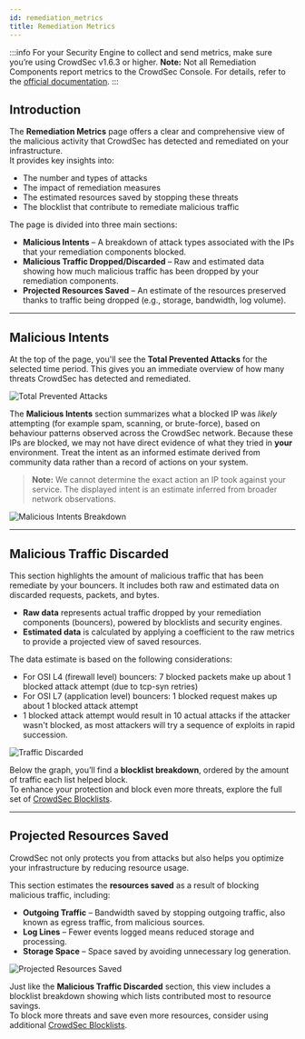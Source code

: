 ```yaml
---
id: remediation_metrics
title: Remediation Metrics
---
```


:::info
For your Security Engine to collect and send metrics, make sure you’re using CrowdSec v1.6.3 or higher.
**Note:** Not all Remediation Components report metrics to the CrowdSec Console. For details, refer to the [official documentation](https://docs.crowdsec.net/u/bouncers/intro).
:::

## Introduction

The **Remediation Metrics** page offers a clear and comprehensive view of the malicious activity that CrowdSec has detected and remediated on your infrastructure.  
It provides key insights into:
- The number and types of attacks
- The impact of remediation measures
- The estimated resources saved by stopping these threats
- The blocklist that contribute to remediate malicious traffic

The page is divided into three main sections:
- **Malicious Intents** – A breakdown of attack types associated with the IPs that your remediation components blocked.
- **Malicious Traffic Dropped/Discarded** – Raw and estimated data showing how much malicious traffic has been dropped by your remediation components.
- **Projected Resources Saved** – An estimate of the resources preserved thanks to traffic being dropped (e.g., storage, bandwidth, log volume).

---

## Malicious Intents

At the top of the page, you'll see the **Total Prevented Attacks** for the selected time period. This gives you an immediate overview of how many threats CrowdSec has detected and remediated.

![Total Prevented Attacks](/img/console/remediation_metrics/rc-metrics-total-prevented-attacks.png)

The **Malicious Intents** section summarizes what a blocked IP was *likely* attempting (for example spam, scanning, or brute-force), based on behaviour patterns observed across the CrowdSec network. Because these IPs are blocked, we may not have direct evidence of what they tried in **your** environment. Treat the intent as an informed estimate derived from community data rather than a record of actions on your system.

> **Note:** We cannot determine the exact action an IP took against your service. The displayed intent is an estimate inferred from broader network observations.

![Malicious Intents Breakdown](/img/console/remediation_metrics/rc-metrics-malicious-intents.png)

---


## Malicious Traffic Discarded

This section highlights the amount of malicious traffic that has been remediate by your bouncers. It includes both raw and estimated data on discarded requests, packets, and bytes.

- **Raw data** represents actual traffic dropped by your remediation components (bouncers), powered by blocklists and security engines.
- **Estimated data** is calculated by applying a coefficient to the raw metrics to provide a projected view of saved resources.

The data estimate is based on the following considerations:
* For OSI L4 (firewall level) bouncers: 7 blocked packets make up about 1 blocked attack attempt (due to tcp-syn retries)
* For OSI L7 (application level) bouncers: 1 blocked request makes up about 1 blocked attack attempt
* 1 blocked attack attempt would result in 10 actual attacks if the attacker wasn't blocked, as most attackers will try a sequence of exploits in rapid succession.

![Traffic Discarded](/img/console/remediation_metrics/rc-metrics-traffic-discarded.png)

Below the graph, you’ll find a **blocklist breakdown**, ordered by the amount of traffic each list helped block.  
To enhance your protection and block even more threats, explore the full set of [CrowdSec Blocklists](https://app.crowdsec.net/blocklists/search).

---

## Projected Resources Saved

CrowdSec not only protects you from attacks but also helps you optimize your infrastructure by reducing resource usage.

This section estimates the **resources saved** as a result of blocking malicious traffic, including:

- **Outgoing Traffic** – Bandwidth saved by stopping outgoing traffic, also known as egress traffic, from malicious sources.
- **Log Lines** – Fewer events logged means reduced storage and processing.
- **Storage Space** – Space saved by avoiding unnecessary log generation.

![Projected Resources Saved](/img/console/remediation_metrics/rc-metrics-projected-ressources.png)

Just like the **Malicious Traffic Discarded** section, this view includes a blocklist breakdown showing which lists contributed most to resource savings.  
To block more threats and save even more resources, consider using additional [CrowdSec Blocklists](https://app.crowdsec.net/blocklists/search).